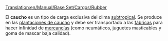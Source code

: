 [[Translation:en/Manual/Base Set/Cargos/Rubber]]

{{es/Carga| carga  = Caucho
| imagen = Rubberplantation.png
| producida =[[es/Manual/Base Set/Industries/Plantación de caucho|Plantación de caucho]]
| aceptada  =[[es/Manual/Base Set/Industries/Fábrica|Fábrica]]
}}
El '''caucho''' es un tipo de carga exclusiva del clima [[es/Manual/Clima|subtropical]]. Se produce en las [[es/Manual/Base Set/Industries/Plantación de caucho|plantaciones de caucho]] y debe ser transportado a las [[es/Manual/Base Set/Industries/Fábrica|fábricas]] para hacer infinidad de [[es/Manual/Base Set/Cargos/Mercancías|mercancías]] (como neumáticos, juguetes masticables y goma de mascar baja calidad).